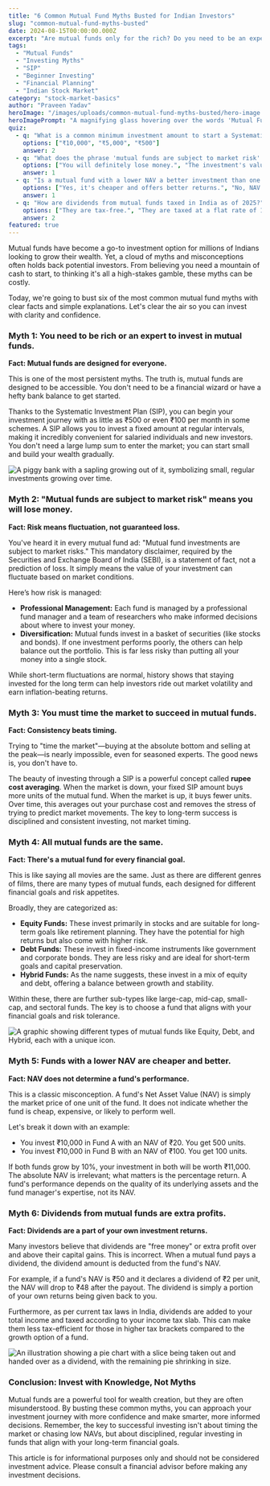 ```yaml
---
title: "6 Common Mutual Fund Myths Busted for Indian Investors"
slug: "common-mutual-fund-myths-busted"
date: 2024-08-15T00:00:00.000Z
excerpt: "Are mutual funds only for the rich? Do you need to be an expert to invest? We debunk 6 common myths about mutual funds in India to help you invest with confidence."
tags:
  - "Mutual Funds"
  - "Investing Myths"
  - "SIP"
  - "Beginner Investing"
  - "Financial Planning"
  - "Indian Stock Market"
category: "stock-market-basics"
author: "Praveen Yadav"
heroImage: "/images/uploads/common-mutual-fund-myths-busted/hero-image.jpg"
heroImagePrompt: "A magnifying glass hovering over the words 'Mutual Fund Myths', with Indian rupee symbols in the background, representing the busting of financial misconceptions for Indian investors."
quiz:
  - q: "What is a common minimum investment amount to start a Systematic Investment Plan (SIP) in India?"
    options: ["₹10,000", "₹5,000", "₹500"]
    answer: 2
  - q: "What does the phrase 'mutual funds are subject to market risk' primarily mean?"
    options: ["You will definitely lose money.", "The investment's value can go up or down based on market conditions.", "The fund manager is not responsible for the investment."]
    answer: 1
  - q: "Is a mutual fund with a lower NAV a better investment than one with a higher NAV?"
    options: ["Yes, it's cheaper and offers better returns.", "No, NAV is not a reliable indicator of a fund's future performance.", "It depends on the fund manager."]
    answer: 1
  - q: "How are dividends from mutual funds taxed in India as of 2025?"
    options: ["They are tax-free.", "They are taxed at a flat rate of 10%.", "They are added to your income and taxed as per your slab rate."]
    answer: 2
featured: true
---
```


Mutual funds have become a go-to investment option for millions of Indians looking to grow their wealth. Yet, a cloud of myths and misconceptions often holds back potential investors. From believing you need a mountain of cash to start, to thinking it's all a high-stakes gamble, these myths can be costly.

Today, we're going to bust six of the most common mutual fund myths with clear facts and simple explanations. Let's clear the air so you can invest with clarity and confidence.

### Myth 1: You need to be rich or an expert to invest in mutual funds.

**Fact: Mutual funds are designed for everyone.**

This is one of the most persistent myths. The truth is, mutual funds are designed to be accessible. You don't need to be a financial wizard or have a hefty bank balance to get started.

Thanks to the Systematic Investment Plan (SIP), you can begin your investment journey with as little as ₹500 or even ₹100 per month in some schemes. A SIP allows you to invest a fixed amount at regular intervals, making it incredibly convenient for salaried individuals and new investors. You don't need a large lump sum to enter the market; you can start small and build your wealth gradually.

![A piggy bank with a sapling growing out of it, symbolizing small, regular investments growing over time.](/images/uploads/common-mutual-fund-myths-busted/sip-for-all.png)

### Myth 2: "Mutual funds are subject to market risk" means you will lose money.

**Fact: Risk means fluctuation, not guaranteed loss.**

You've heard it in every mutual fund ad: "Mutual fund investments are subject to market risks." This mandatory disclaimer, required by the Securities and Exchange Board of India (SEBI), is a statement of fact, not a prediction of loss. It simply means the value of your investment can fluctuate based on market conditions.

Here’s how risk is managed:
*   **Professional Management:** Each fund is managed by a professional fund manager and a team of researchers who make informed decisions about where to invest your money.
*   **Diversification:** Mutual funds invest in a basket of securities (like stocks and bonds). If one investment performs poorly, the others can help balance out the portfolio. This is far less risky than putting all your money into a single stock.

While short-term fluctuations are normal, history shows that staying invested for the long term can help investors ride out market volatility and earn inflation-beating returns.

### Myth 3: You must time the market to succeed in mutual funds.

**Fact: Consistency beats timing.**

Trying to "time the market"—buying at the absolute bottom and selling at the peak—is nearly impossible, even for seasoned experts. The good news is, you don't have to.

The beauty of investing through a SIP is a powerful concept called **rupee cost averaging**. When the market is down, your fixed SIP amount buys more units of the mutual fund. When the market is up, it buys fewer units. Over time, this averages out your purchase cost and removes the stress of trying to predict market movements. The key to long-term success is disciplined and consistent investing, not market timing.

### Myth 4: All mutual funds are the same.

**Fact: There's a mutual fund for every financial goal.**

This is like saying all movies are the same. Just as there are different genres of films, there are many types of mutual funds, each designed for different financial goals and risk appetites.

Broadly, they are categorized as:
*   **Equity Funds:** These invest primarily in stocks and are suitable for long-term goals like retirement planning. They have the potential for high returns but also come with higher risk.
*   **Debt Funds:** These invest in fixed-income instruments like government and corporate bonds. They are less risky and are ideal for short-term goals and capital preservation.
*   **Hybrid Funds:** As the name suggests, these invest in a mix of equity and debt, offering a balance between growth and stability.

Within these, there are further sub-types like large-cap, mid-cap, small-cap, and sectoral funds. The key is to choose a fund that aligns with your financial goals and risk tolerance.

![A graphic showing different types of mutual funds like Equity, Debt, and Hybrid, each with a unique icon.](/images/uploads/common-mutual-fund-myths-busted/types-of-mutual-funds.png)

### Myth 5: Funds with a lower NAV are cheaper and better.

**Fact: NAV does not determine a fund's performance.**

This is a classic misconception. A fund's Net Asset Value (NAV) is simply the market price of one unit of the fund. It does not indicate whether the fund is cheap, expensive, or likely to perform well.

Let's break it down with an example:
*   You invest ₹10,000 in Fund A with an NAV of ₹20. You get 500 units.
*   You invest ₹10,000 in Fund B with an NAV of ₹100. You get 100 units.

If both funds grow by 10%, your investment in both will be worth ₹11,000. The absolute NAV is irrelevant; what matters is the percentage return. A fund's performance depends on the quality of its underlying assets and the fund manager's expertise, not its NAV.

### Myth 6: Dividends from mutual funds are extra profits.

**Fact: Dividends are a part of your own investment returns.**

Many investors believe that dividends are "free money" or extra profit over and above their capital gains. This is incorrect. When a mutual fund pays a dividend, the dividend amount is deducted from the fund's NAV.

For example, if a fund's NAV is ₹50 and it declares a dividend of ₹2 per unit, the NAV will drop to ₹48 after the payout. The dividend is simply a portion of your own returns being given back to you.

Furthermore, as per current tax laws in India, dividends are added to your total income and taxed according to your income tax slab. This can make them less tax-efficient for those in higher tax brackets compared to the growth option of a fund.

![An illustration showing a pie chart with a slice being taken out and handed over as a dividend, with the remaining pie shrinking in size.](/images/uploads/common-mutual-fund-myths-busted/dividend-myth.png)

### Conclusion: Invest with Knowledge, Not Myths

Mutual funds are a powerful tool for wealth creation, but they are often misunderstood. By busting these common myths, you can approach your investment journey with more confidence and make smarter, more informed decisions. Remember, the key to successful investing isn't about timing the market or chasing low NAVs, but about disciplined, regular investing in funds that align with your long-term financial goals.

This article is for informational purposes only and should not be considered investment advice. Please consult a financial advisor before making any investment decisions.